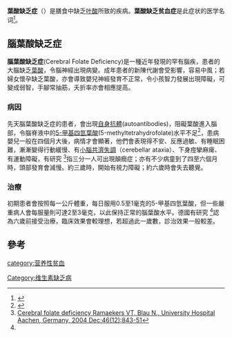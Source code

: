 {{medical}}
{{Infobox Disease |
  Name           = 葉酸缺乏症 |
  Image          = Folic acid structure.svg  |
  Width          = 350 |
  Caption        = [[叶酸|叶酸]]（B<sub>9</sub>）|
  DiseasesDB     = 4894 |
  ICD10          = {{ICD10|D|52||d|50}} {{ICD10|E|53|8|e|50}}  |
  ICD9           = {{ICD9|266.2}} |
  ICDO           = |
  OMIM           = |
  MedlinePlus    = 000354 |
  eMedicineSubj  = med |
  eMedicineTopic = 802 |
  MeshID         = D005494 |
}}
'''葉酸缺乏症'''（{{lang-en|Folate deficiency}}）是膳食中缺乏[[叶酸|叶酸]]所致的疾病。'''葉酸缺乏贫血症'''是此症状的医学名词<ref>{{cite book|last1=Huether|first1=Sue|last2=McCance|first2=Kathryn|title=Understanding Pathophysiology|url=https://archive.org/details/understandingpat00huet|edition=3rd|year=2004|publisher=Mosby|isbn=0-323-02368-1|page=[https://archive.org/details/understandingpat00huet/page/543 543]|chapter=20}}</ref>。

==腦葉酸缺乏症==
'''腦葉酸缺乏症'''(Cerebral Folate Deficiency)是一種近年發現的罕有腦疾，患者的大腦缺乏[[葉酸|葉酸]]，令腦神經出現病變。成年患者的新陳代謝會受影響，容易中風；若婦女懷孕缺乏葉酸，亦會導致嬰兒神經發育不正常，令小孩智力發展出現障礙，可變成弱智，手腳常抽筋，夭折率亦會相應提高。

===病因===
先天腦葉酸缺乏症的患者，會出現[[自身抗體|自身抗體]](autoantibodies)，阻礙葉酸進入腦部，令腦脊液中的[[5-甲基四氫葉酸|5-甲基四氫葉酸]](5-methyltetrahydrofolate)水平不足<ref>{{Cite web |url=http://content.nejm.org/cgi/content/short/353/7/740 |title=Cerebral Folate Deficiency Syndrome　2005年8月18日 美國新英倫醫學雜誌 |access-date=2006年12月23日 |archive-date=2009年5月17日 |archive-url=https://web.archive.org/web/20090517094037/http://content.nejm.org/cgi/content/short/353/7/740 |dead-url=no }}</ref>，患病嬰兒一般在四個月大後，病情才會顯著，他們會表現得不安、反應過敏、有睡眠困難，漸漸變得行動緩慢、有[[小腦共濟失調|小腦共濟失調]]（cerebellar ataxia）、下身痙攣麻痺、有運動障礙，有研究
<ref name="#1">[http://www.ncbi.nlm.nih.gov/entrez/query.fcgi?cmd=Retrieve&db=PubMed&list_uids=15581159&dopt=Abstract Cerebral folate deficiency     Ramaekers VT, Blau N.,  University Hospital Aachen, Germany, 2004 Dec;46(12):843-51]</ref>指三分一人可出現顛癇症；亦有不少病童到了四至六個月時，頭部發育會減慢。約三歲時，開始有視力障礙；約六歲時會失去聽覺。

===治療===
初期患者會按照每一公斤體重，每日服用0.5至1毫克的5-甲基四氫葉酸，但一些嚴重病人會每服量則可達2至3毫克，以此保持正常的腦葉酸水平。德國有研究
<ref name="#1"/>認為六歲前接受治療，臨床效果會較理想，若超過此一歲數，診治效果一般較差。


==參考==
{{reflist}}
{{营养病理学}}
[[Category:维生素缺乏病|Category:维生素缺乏病]]
[[category:营养性贫血|category:营养性贫血]]
